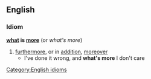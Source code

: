 ==English==
===Idiom===
'''[[what]] is [[more]]'''  (or ''what's more'')
#[[furthermore]], or in [[addition]], [[moreover]]
#* I've done it wrong, and '''what's more''' I don't care
[[Category:English idioms]]